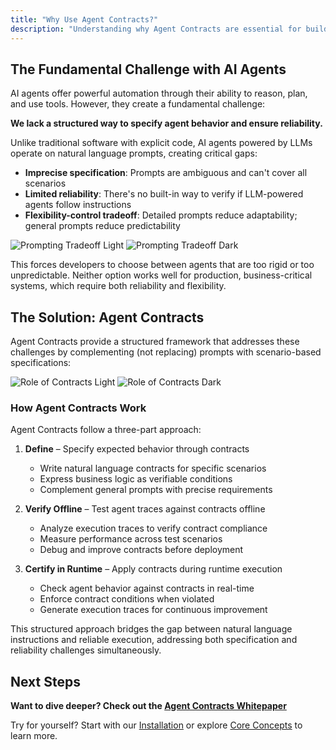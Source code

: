 ```yaml
---
title: "Why Use Agent Contracts?"
description: "Understanding why Agent Contracts are essential for building reliable AI agents"
---
```


## The Fundamental Challenge with AI Agents

AI agents offer powerful automation through their ability to reason, plan, and use tools. However, they create a fundamental challenge:

**We lack a structured way to specify agent behavior and ensure reliability.**

Unlike traditional software with explicit code, AI agents powered by LLMs operate on natural language prompts, creating critical gaps:

- **Imprecise specification**: Prompts are ambiguous and can't cover all scenarios
- **Limited reliability**: There's no built-in way to verify if LLM-powered agents follow instructions
- **Flexibility-control tradeoff**: Detailed prompts reduce adaptability; general prompts reduce predictability

<img className="block dark:hidden" src="/images/tradeoff.svg" alt="Prompting Tradeoff Light" />
<img className="hidden dark:block" src="/images/tradeoff.svg" alt="Prompting Tradeoff Dark" />

This forces developers to choose between agents that are too rigid or too unpredictable. Neither option works well for production, business-critical systems, which require both reliability and flexibility.

## The Solution: Agent Contracts

Agent Contracts provide a structured framework that addresses these challenges by complementing (not replacing) prompts with scenario-based specifications:

<img className="block dark:hidden" src="/images/role-of-contracts.png" alt="Role of Contracts Light" />
<img className="hidden dark:block" src="/images/role-of-contracts.png" alt="Role of Contracts Dark" />

### How Agent Contracts Work

Agent Contracts follow a three-part approach:

1. **Define** – Specify expected behavior through contracts
   - Write natural language contracts for specific scenarios
   - Express business logic as verifiable conditions
   - Complement general prompts with precise requirements

2. **Verify Offline** – Test agent traces against contracts offline
   - Analyze execution traces to verify contract compliance
   - Measure performance across test scenarios
   - Debug and improve contracts before deployment

3. **Certify in Runtime** – Apply contracts during runtime execution
   - Check agent behavior against contracts in real-time
   - Enforce contract conditions when violated
   - Generate execution traces for continuous improvement

This structured approach bridges the gap between natural language instructions and reliable execution, addressing both specification and reliability challenges simultaneously.


## Next Steps

**Want to dive deeper? Check out the [Agent Contracts Whitepaper](https://cdn.prod.website-files.com/669f7329c898141d69e16698/67c8ecfc0d3cf63f6331f437_main.pdf)**

Try for yourself? Start with our [Installation](/installation) or explore [Core Concepts](/core-concepts) to learn more.
